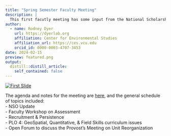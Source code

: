 ```yaml
---
title: "Spring Semester Faculty Meeting"
description: |
  This first facutly meeting has some input from the National Scholarship Office, the first meeting with our Faculty Training Consultant (this year will focus on Assessment Tools), introduces some proposed changes in CORE curriculum, and opens up a larger discussion on the recent discussion with the Provost about the reorganization and dissolution of our unit.
author:
  - name: Rodney Dyer
    url: https://dyerlab.org
    affiliation: Center for Environmental Studies
    affiliation_url: https://ces.vcu.edu
    orcid_id: 0000-0003-4707-3453
date: 2024-02-15
preview: featured.png
output:
  distill::distill_article:
    self_contained: false
---
```


[![First Slide](./featured.png)](https://docs.google.com/presentation/d/1NUVEB276BKYjkCe7CH2iccA7gLlorhnspYF1kFiV4Zc/edit?usp=sharing)


The agenda and notes for the meeting are [here](https://docs.google.com/document/d/1E5SiGGyWUkTa9i1NV-Vrp4-RumVzFF6aeim9ToLhzAs/edit?usp=sharing), and the general schedule of topics included:  
  - NSO Update  
  - Faculty Workshop on Assessment  
  - Recruitment & Persistence  
  - PLO 4: GeoSpatial, Quantitative, & Field Skills curriculum issues     
  - Open Forum to discuss the Provost's Meeting on Unit Reorganization  
